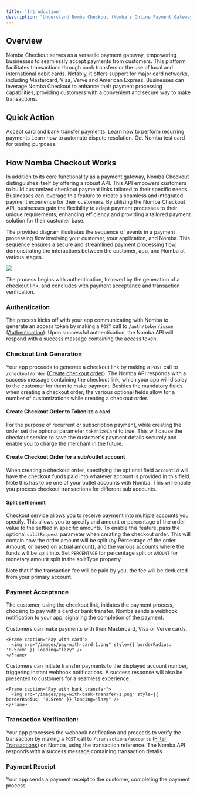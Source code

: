 ```yaml
---
title: 'Introduction'
description: "Understand Nomba Checkout (Nomba's Online Payment Gateway)"
---
```


## Overview

Nomba Checkout serves as a versatile payment gateway, empowering businesses to seamlessly accept payments from customers. This platform facilitates transactions through bank transfers or the use of local and international debit cards. Notably, it offers support for major card networks, including Mastercard, Visa, Verve and American Express. Businesses can leverage Nomba Checkout to enhance their payment processing capabilities, providing customers with a convenient and secure way to make transactions.

## Quick Action
<CardGroup cols={2}>
  <Card
    title="Create a checkout order"
    icon="cart-shopping"
    href="/products/checkout/create-checkout-order"
  >
    Accept card and bank transfer payments.
  </Card>
  <Card
    title="Perform recurring payments"
    icon="credit-card"
    href="/products/checkout/charge-tokenized-cards"
  >
    Learn how to perform recurring payments
  </Card>
  <Card
    title="Manage disputes"
    icon="comment-dollar"
    href="/products/checkout/dispute-management"
  >
    Learn how to automate dispute resolution.
  </Card>
  <Card
    title="Test Card"
    icon="money-check"
    href="/introduction/test-card"
  >
    Get Nomba test card for testing purposes.
  </Card>
</CardGroup>

## How Nomba Checkout Works

In addition to its core functionality as a payment gateway, Nomba Checkout distinguishes itself by offering a robust API. This API empowers customers to build customized checkout payment links tailored to their specific needs. Businesses can leverage this feature to create a seamless and integrated payment experience for their customers. By utilizing the Nomba Checkout API, businesses gain the flexibility to adapt payment processes to their unique requirements, enhancing efficiency and providing a tailored payment solution for their customer base.

The provided diagram illustrates the sequence of events in a payment processing flow involving your customer, your application, and Nomba. This sequence ensures a secure and streamlined payment processing flow, demonstrating the interactions between the customer, app, and Nomba at various stages.

<Frame caption="Nomba Checkout flow">
  <img src="/images/checkout-1.png" style={{ borderRadius: '0.5rem' }} loading="lazy" />
</Frame>

The process begins with authentication, followed by the generation of a checkout link, and concludes with payment acceptance and transaction verification. 

### Authentication
The process kicks off with your app communicating with Nomba to generate an access token by making a `POST` call to `/auth/token/issue` ([Authentication](/nomba-api-reference/authenticate/obtain-access-token)). Upon successful authentication, the Nomba API will respond with a success message containing the access token.

### Checkout Link Generation
Your app proceeds to generate a checkout link by making a `POST` call to `/checkout/order` ([Create checkout order](/nomba-api-reference/online-checkout/create-an-online-checkout-order)). The Nomba API responds with a success message containing the checkout link, which your app will display to the customer for them to make payment.
Besides the mandatory fields when creating a checkout order, the various optional fields allow for a number of customizations while creating a checkout order.

#### Create Checkout Order to Tokenize a card
For the purpose of recurrent or subscription payment, while creating the order set the optional parameter `tokenizeCard` to true. This will cause the
checkout service to save the customer's payment details securely and enable you to charge the merchant in the future.

#### Create Checkout Order for a sub/outlet account
When creating a checkout order, specifying the optional field `accountId` will have the checkout funds paid into whatever account is provided in this field.
Note this has to be one of your outlet accounts with Nomba. This will enable you process checkout transactions for different sub accounts.

#### Split settlement
Checkout service allows you to receive payment into multiple accounts you specify. This allows you to specify and amount or percentage of the order value to the settled in specific amounts.
To enable this feature, pass the optional `splitRequest` parameter when creating the checkout order. This will contain how the order amount will be split (by Percentage of the order Amount, or based on actual amount), and the various accounts where the funds will be split into.
Set `PERCENTAGE` for percentage split or `AMOUNT` for monetary amount split in the splitType property.

<Note>
Note that if the transaction fee will be paid by you, the fee will be deducted from your primary account.
</Note>


### Payment Acceptance
The customer, using the checkout link, initiates the payment process, choosing to pay with a card or bank transfer.
Nomba sends a webhook notification to your app, signaling the completion of the payment.

<Steps titleSize="p">
  <Step title="Pay with Card">
    Customers can make payments with their Mastercard, Visa or Verve cards.

    <Frame caption="Pay with card">
      <img src="/images/pay-with-card-1.png" style={{ borderRadius: '0.5rem' }} loading="lazy" />
    </Frame>

  </Step>
  <Step title="Pay with Bank Transfer">
    Customers can initiate transfer payments to the displayed account number, triggering instant webhook notifications. A success response will also be presented to customers for a seamless experience.

    <Frame caption="Pay with bank transfer">
      <img src="/images/pay-with-bank-transfer-1.png" style={{ borderRadius: '0.5rem' }} loading="lazy" />
    </Frame>
  </Step>
</Steps>

### Transaction Verification:
Your app processes the webhook notification and proceeds to verify the transaction by making a `POST` call to `/transactions/accounts` ([Filter Transactions](/nomba-api-reference/transactions/filter-account-transactions)) on Nomba, using the transaction reference. The Nomba API responds with a success message containing transaction details.

### Payment Receipt
Your app sends a payment receipt to the customer, completing the payment process.
